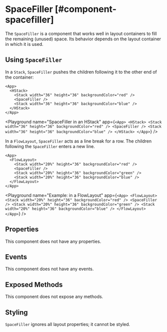 
# SpaceFiller [#component-spacefiller]

The `SpaceFiller` is a component that works well in layout containers to fill the remaining (unused) space. Its behavior depends on the layout container in which it is used.



## Using `SpaceFiller`

In a `Stack`, `SpaceFiller` pushes the children following it to the other end of the container:

```ueml copy {3}
<App>
  <HStack>
    <Stack width="36" height="36" backgroundColor="red" />
    <SpaceFiller />
    <Stack width="36" height="36" backgroundColor="blue" />
  </HStack>
</App>
```

<Playground
  name="SpaceFiller in an HStack"
  app={`
    <App>
      <HStack>
        <Stack width="36" height="36" backgroundColor="red" />
        <SpaceFiller />
        <Stack width="36" height="36" backgroundColor="blue" />
      </HStack>
    </App>
  `}
/>

In a `FlowLayout`, `SpaceFiller` acts as a line break for a row. The children following the `SpaceFiller` enters a new line.

```ueml copy {3}
<App>
  <FlowLayout>
    <Stack width="20%" height="36" backgroundColor="red" />
    <SpaceFiller />
    <Stack width="20%" height="36" backgroundColor="green" />
    <Stack width="20%" height="36" backgroundColor="blue" />
  </FlowLayout>
</App>
```

<Playground
  name="Example: in a FlowLayout"
  app={`
    <App>
      <FlowLayout>
        <Stack width="20%" height="36" backgroundColor="red" />
        <SpaceFiller />
        <Stack width="20%" height="36" backgroundColor="green" />
        <Stack width="20%" height="36" backgroundColor="blue" />
      </FlowLayout>
    </App>
  `}
/>

## Properties

This component does not have any properties.

## Events

This component does not have any events.

## Exposed Methods

This component does not expose any methods.

## Styling

`SpaceFiller` ignores all layout properties; it cannot be styled.
